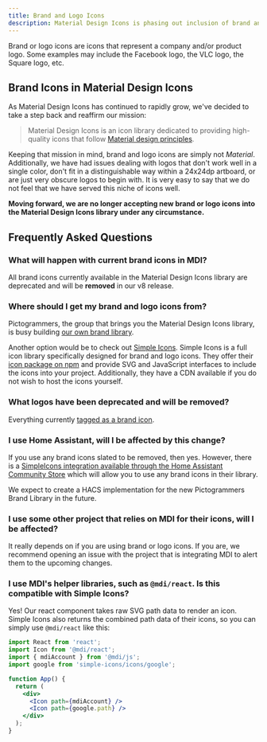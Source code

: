 ```yaml
---
title: Brand and Logo Icons
description: Material Design Icons is phasing out inclusion of brand and logo icons.
---
```


Brand or logo icons are icons that represent a company and/or product logo. Some examples may include the Facebook logo, the VLC logo, the Square logo, etc.

## Brand Icons in Material Design Icons

As Material Design Icons has continued to rapidly grow, we've decided to take a step back and reaffirm our mission:

> Material Design Icons is an icon library dedicated to providing high-quality icons that follow [Material design principles](https://material.io/design/iconography/system-icons.html#design-principles).

Keeping that mission in mind, brand and logo icons are simply not _Material_. Additionally, we have had issues dealing with logos that don't work well in a single color, don't fit in a distinguishable way within a 24x24dp artboard, or are just very obscure logos to begin with. It is very easy to say that we do not feel that we have served this niche of icons well.

**Moving forward, we are no longer accepting new brand or logo icons into the Material Design Icons library under any circumstance.**

## Frequently Asked Questions

### What will happen with current brand icons in MDI?

All brand icons currently available in the Material Design Icons library are deprecated and will be **removed** in our v8 release.

### Where should I get my brand and logo icons from?

Pictogrammers, the group that brings you the Material Design Icons library, is busy building [our own brand library](https://github.com/Pictogrammers/brand-icons).

Another option would be to check out [Simple Icons](https://simpleicons.org/). Simple Icons is a full icon library specifically designed for brand and logo icons. They offer their [icon package on npm](https://www.npmjs.com/package/simple-icons) and provide SVG and JavaScript interfaces to include the icons into your project. Additionally, they have a CDN available if you do not wish to host the icons yourself.

### What logos have been deprecated and will be removed?

Everything currently [tagged as a brand icon](/library/mdi/category/brand-logo/).

### I use Home Assistant, will I be affected by this change?

If you use any brand icons slated to be removed, then yes. However, there is a [SimpleIcons integration available through the Home Assistant Community Store](https://github.com/vigonotion/hass-simpleicons) which will allow you to use any brand icons in their library.

We expect to create a HACS implementation for the new Pictogrammers Brand Library in the future.

### I use some other project that relies on MDI for their icons, will I be affected?

It really depends on if you are using brand or logo icons. If you are, we recommend opening an issue with the project that is integrating MDI to alert them to the upcoming changes.

### I use MDI's helper libraries, such as `@mdi/react`. Is this compatible with Simple Icons?

Yes! Our react component takes raw SVG path data to render an icon. Simple Icons also returns the combined path data of their icons, so you can simply use `@mdi/react` like this:

```jsx
import React from 'react';
import Icon from '@mdi/react';
import { mdiAccount } from '@mdi/js';
import google from 'simple-icons/icons/google';

function App() {
  return (
    <div>
      <Icon path={mdiAccount} />
      <Icon path={google.path} />
    </div>
  );
}
```
